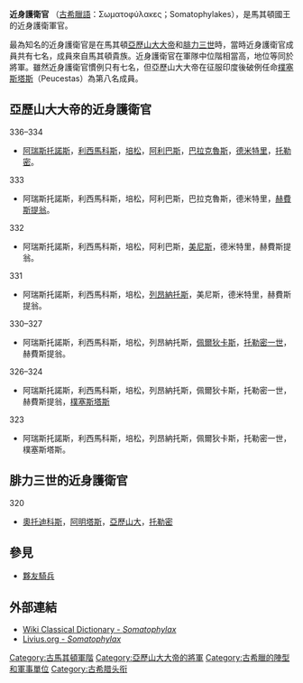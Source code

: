 '''近身護衛官''' （[[古希臘語|古希臘語]]：Σωματοφύλακες；Somatophylakes），是馬其頓國王的近身護衛軍官。 

最為知名的近身護衛官是在馬其頓[[亞歷山大大帝|亞歷山大大帝]]和[[腓力三世_(馬其頓)|腓力三世]]時，當時近身護衛官成員共有七名，成員來自馬其頓貴族。近身護衛官在軍隊中位階相當高，地位等同於將軍。雖然近身護衛官慣例只有七名，但亞歷山大大帝在征服印度後破例任命[[樸塞斯塔斯|樸塞斯塔斯]]（Peucestas）為第八名成員。

== 亞歷山大大帝的近身護衛官==
;336–334
*[[培拉的阿瑞斯托諾斯|阿瑞斯托諾斯]]，[[利西馬科斯|利西馬科斯]]，[[培松|培松]]，[[阿利巴斯_(近身護衛官)|阿利巴斯]]，[[巴拉克魯斯|巴拉克魯斯]]，[[德米特里_(近身護衛官)|德米特里]]，[[托勒密_(塞琉古之子)|托勒密]]。
;333
*阿瑞斯托諾斯，利西馬科斯，培松，阿利巴斯，巴拉克魯斯，德米特里，[[赫費斯提翁|赫費斯提翁]]。
;332
*阿瑞斯托諾斯，利西馬科斯，培松，阿利巴斯，[[美尼斯_(佩拉)|美尼斯]]，德米特里，赫費斯提翁。
;331
*阿瑞斯托諾斯，利西馬科斯，培松，[[列昂納托斯|列昂納托斯]]，美尼斯，德米特里，赫費斯提翁。
;330–327
*阿瑞斯托諾斯，利西馬科斯，培松，列昂納托斯，[[佩爾狄卡斯|佩爾狄卡斯]]，[[托勒密一世|托勒密一世]]，赫費斯提翁。
;326–324
*阿瑞斯托諾斯，利西馬科斯，培松，列昂納托斯，佩爾狄卡斯，托勒密一世，赫費斯提翁，[[樸塞斯塔斯|樸塞斯塔斯]]
;323
*阿瑞斯托諾斯，利西馬科斯，培松，列昂納托斯，佩爾狄卡斯，托勒密一世，樸塞斯塔斯。

== 腓力三世的近身護衛官==
;320
*[[奧托迪科斯|奧托迪科斯]]，[[阿明塔斯_(亞歷山大之子)|阿明塔斯]]，[[亞歷山大_(波利伯孔之子)|亞歷山大]]，[[托勒密_(將軍)|托勒密]]

==參見==

*[[夥友騎兵|夥友騎兵]]

==外部連結==
*[https://web.archive.org/web/20110605230949/http://www.ancientlibrary.com/wcd/Somatophylax Wiki Classical Dictionary - ''Somatophylax'']
*[http://www.livius.org/so-st/somatophylax/somatophylax.html Livius.org - ''Somatophylax''] {{Wayback|url=http://www.livius.org/so-st/somatophylax/somatophylax.html |date=20160521004021 }}

[[Category:古馬其頓軍階|Category:古馬其頓軍階]]
[[Category:亞歷山大大帝的將軍|Category:亞歷山大大帝的將軍]]
[[Category:古希臘的陣型和軍事單位|Category:古希臘的陣型和軍事單位]]
[[Category:古希腊头衔|Category:古希腊头衔]]